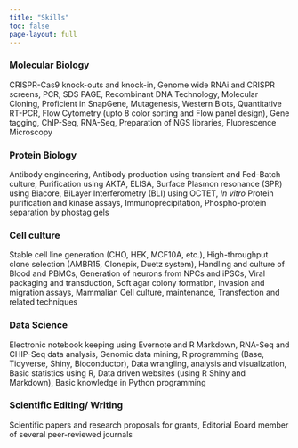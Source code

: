 ```yaml
---
title: "Skills"
toc: false
page-layout: full
---
```


### Molecular Biology

CRISPR-Cas9 knock-outs and knock-in, Genome wide RNAi and CRISPR screens, PCR, SDS PAGE, Recombinant DNA Technology, Molecular Cloning, Proficient in SnapGene, Mutagenesis, Western Blots, Quantitative RT-PCR, Flow Cytometry (upto 8 color sorting and Flow panel design), Gene tagging, ChIP-Seq, RNA-Seq, Preparation of NGS libraries, Fluorescence Microscopy

### Protein Biology

Antibody engineering, Antibody production using transient and Fed-Batch culture, Purification using AKTA, ELISA, Surface Plasmon resonance (SPR) using Biacore, BiLayer Interferometry (BLI) using OCTET, *In vitro* Protein purification and kinase assays, Immunoprecipitation, Phospho-protein separation by phostag gels

### Cell culture

Stable cell line generation (CHO, HEK, MCF10A, etc.), High-throughput clone selection (AMBR15, Clonepix, Duetz system), Handling and culture of Blood and PBMCs, Generation of neurons from NPCs and iPSCs, Viral packaging and transduction, Soft agar colony formation, invasion and migration assays, Mammalian Cell culture, maintenance, Transfection and related techniques

### Data Science

Electronic notebook keeping using Evernote and R Markdown, RNA-Seq and CHIP-Seq data analysis, Genomic data mining, R programming (Base, Tidyverse, Shiny, Bioconductor), Data wrangling, analysis and visualization, Basic statistics using R, Data driven websites (using R Shiny and Markdown), Basic knowledge in Python programming

### Scientific Editing/ Writing

Scientific papers and research proposals for grants, Editorial Board member of several peer-reviewed journals
